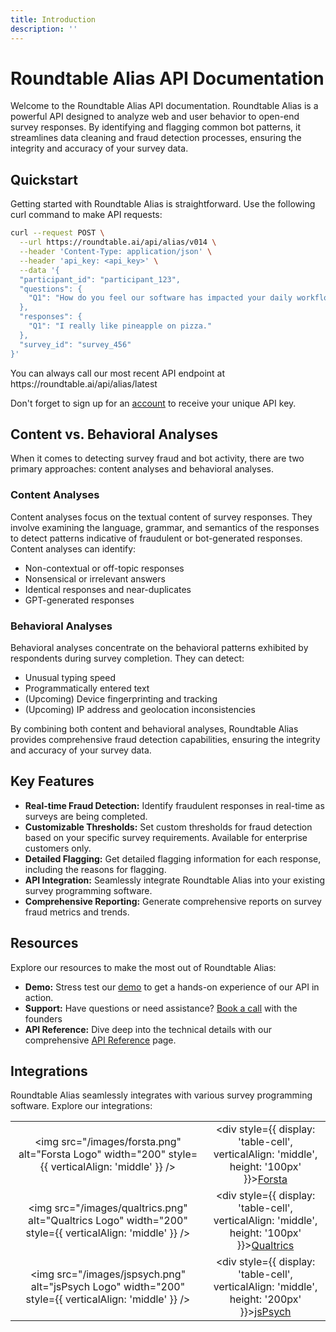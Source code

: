 ```yaml
---
title: Introduction
description: ''
---
```


# Roundtable Alias API Documentation

Welcome to the Roundtable Alias API documentation. Roundtable Alias is a powerful API designed to analyze web and user behavior to open-end survey responses. By identifying and flagging common bot patterns, it streamlines data cleaning and fraud detection processes, ensuring the integrity and accuracy of your survey data.

## Quickstart

Getting started with Roundtable Alias is straightforward. Use the following curl command to make API requests:


``` bash
curl --request POST \
  --url https://roundtable.ai/api/alias/v014 \
  --header 'Content-Type: application/json' \
  --header 'api_key: <api_key>' \
  --data '{
  "participant_id": "participant_123",
  "questions": {
    "Q1": "How do you feel our software has impacted your daily workflow?"
  },
  "responses": {
    "Q1": "I really like pineapple on pizza."
  },
  "survey_id": "survey_456"
}'
```

<Tip>
You can always call our most recent API endpoint at https://roundtable.ai/api/alias/latest
</Tip>

Don't forget to sign up for an [account](/account) to receive your unique API key.

## Content vs. Behavioral Analyses
When it comes to detecting survey fraud and bot activity, there are two primary approaches: content analyses and behavioral analyses.

### Content Analyses
Content analyses focus on the textual content of survey responses. They involve examining the language, grammar, and semantics of the responses to detect patterns indicative of fraudulent or bot-generated responses. Content analyses can identify:
- Non-contextual or off-topic responses
- Nonsensical or irrelevant answers
- Identical responses and near-duplicates
- GPT-generated responses

### Behavioral Analyses
Behavioral analyses concentrate on the behavioral patterns exhibited by respondents during survey completion. They can detect:
- Unusual typing speed
- Programmatically entered text
- (Upcoming) Device fingerprinting and tracking
- (Upcoming) IP address and geolocation inconsistencies

By combining both content and behavioral analyses, Roundtable Alias provides comprehensive fraud detection capabilities, ensuring the integrity and accuracy of your survey data.

## Key Features

- **Real-time Fraud Detection:** Identify fraudulent responses in real-time as surveys are being completed.
- **Customizable Thresholds:** Set custom thresholds for fraud detection based on your specific survey requirements. Available for enterprise customers only.
- **Detailed Flagging:** Get detailed flagging information for each response, including the reasons for flagging.
- **API Integration:** Seamlessly integrate Roundtable Alias into your existing survey programming software.
- **Comprehensive Reporting:** Generate comprehensive reports on survey fraud metrics and trends.

## Resources

Explore our resources to make the most out of Roundtable Alias:

- **Demo:** Stress test our [demo](https://roundtable.ai/demo) to get a hands-on experience of our API in action.
- **Support:** Have questions or need assistance? [Book a call](https://calendly.com/mayank-roundtable/30min?back=1&month=2024-01) with the founders
- **API Reference:** Dive deep into the technical details with our comprehensive [API Reference](api-reference/v014) page.

## Integrations

Roundtable Alias seamlessly integrates with various survey programming software. Explore our integrations:

|  |  |
|:---:|:---:|
| <img src="/images/forsta.png" alt="Forsta Logo" width="200" style={{ verticalAlign: 'middle' }} /> | <div style={{ display: 'table-cell', verticalAlign: 'middle', height: '100px' }}>[Forsta](https://docs.roundtable.ai/integration#forsta)</div> |
| <img src="/images/qualtrics.png" alt="Qualtrics Logo" width="200" style={{ verticalAlign: 'middle' }} />| <div style={{ display: 'table-cell', verticalAlign: 'middle', height: '100px' }}>[Qualtrics](https://docs.roundtable.ai/integration#qualtrics)</div> |
| <img src="/images/jspsych.png" alt="jsPsych Logo" width="200" style={{ verticalAlign: 'middle' }} /> | <div style={{ display: 'table-cell', verticalAlign: 'middle', height: '200px' }}>[jsPsych](https://docs.roundtable.ai/integration#jspsych)</div> |

